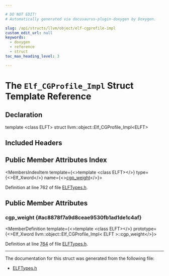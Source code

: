 ```yaml
---

# DO NOT EDIT!
# Automatically generated via docusaurus-plugin-doxygen by Doxygen.

slug: /api/structs/llvm/object/elf-cgprofile-impl
custom_edit_url: null
keywords:
  - doxygen
  - reference
  - struct
toc_max_heading_level: 3

---
```





# The `Elf_CGProfile_Impl` Struct Template Reference

<DoxygenPage pluginConfig={pluginConfig}>



## Declaration

<CodeBlock>template &lt;class ELFT&gt;
struct llvm::object::Elf_CGProfile_Impl&lt;ELFT&gt;</CodeBlock>

## Included Headers

<IncludesList>
<IncludesListItem
  filePath="llvm/Object/ELFTypes.h"
  permalink="/docs/api/files/include/include/llvm/include/llvm/object/elftypes-h"
  isLocal="true" />
</IncludesList>

## Public Member Attributes Index

<MembersIndex>

<MembersIndexItem
  template={<>template &lt;class ELFT&gt;</>}
  type={<>Elf&#95;Xword</>}
  name={<><a href="#ac8878f7a9d8ceae9530fb1ad1de1c4af">cgp&#95;weight</a></>}>
</MembersIndexItem>

</MembersIndex>


Definition at line 762 of file <a href="/docs/api/files/include/include/llvm/include/llvm/object/elftypes-h">ELFTypes.h</a>.

<SectionDefinition>

## Public Member Attributes

### cgp&#95;weight {#ac8878f7a9d8ceae9530fb1ad1de1c4af}

<MemberDefinition
  template={<>template &lt;class ELFT&gt;</>}
  prototype={<>Elf&#95;Xword llvm::object::Elf&#95;CGProfile&#95;Impl&lt; ELFT &gt;::cgp&#95;weight</>}>

Definition at line <a href="/docs/api/files/include/include/llvm/include/llvm/object/elftypes-h/#l00764">764</a> of file <a href="/docs/api/files/include/include/llvm/include/llvm/object/elftypes-h">ELFTypes.h</a>.
</MemberDefinition>

</SectionDefinition>

<hr/>

The documentation for this struct was generated from the following file:

<ul>
<li><a href="/docs/api/files/include/include/llvm/include/llvm/object/elftypes-h">ELFTypes.h</a></li>
</ul>

</DoxygenPage>
